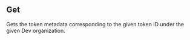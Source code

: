 ## Get

Gets the token metadata corresponding to the given token ID under the
given Dev organization.
